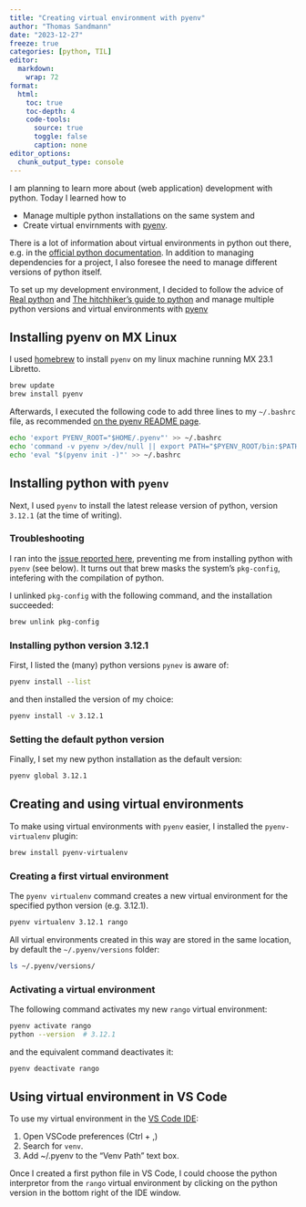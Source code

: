 ```yaml
---
title: "Creating virtual environment with pyenv"
author: "Thomas Sandmann"
date: "2023-12-27"
freeze: true
categories: [python, TIL]
editor:
  markdown:
    wrap: 72
format:
  html:
    toc: true
    toc-depth: 4
    code-tools:
      source: true
      toggle: false
      caption: none
editor_options: 
  chunk_output_type: console
---
```


I am planning to learn more about (web application) development with python.
Today I learned how to 

- Manage multiple python installations on the same system and 
- Create virtual envirnments with
[pyenv](https://github.com/pyenv/pyenv).

There is a lot of information about virtual environments
in python out there, e.g. in the
[official python documentation](https://packaging.python.org/en/latest/guides/installing-using-pip-and-virtual-environments/#creating-a-virtual-environment).
In addition to managing dependencies for a project, I also foresee the need to
manage different versions of python itself.

To set up my development environment, I decided to follow the advice of
[Real python](https://realpython.com/intro-to-pyenv/)
and
[The hitchhiker's guide to python](https://docs.python-guide.org/dev/virtualenvs/#installing-pipenv)
and manage multiple python versions and virtual
environments with [pyenv](https://github.com/pyenv/pyenv)

## Installing pyenv on MX Linux

I used [homebrew](https://brew.sh/)
to install `pyenv` on my linux machine running MX 23.1 Libretto.

```bash
brew update
brew install pyenv
```

Afterwards, I executed the following code to add three
lines to my `~/.bashrc` file, as recommended
[on the pyenv README page](https://github.com/pyenv/pyenv#set-up-your-shell-environment-for-pyenv).

```bash
echo 'export PYENV_ROOT="$HOME/.pyenv"' >> ~/.bashrc
echo 'command -v pyenv >/dev/null || export PATH="$PYENV_ROOT/bin:$PATH"' >> ~/.bashrc
echo 'eval "$(pyenv init -)"' >> ~/.bashrc
```

## Installing python with `pyenv`

Next, I used `pyenv` to install the latest release version
of python, version `3.12.1` (at the time of writing).

### Troubleshooting

I ran into the [issue reported here](https://github.com/pyenv/pyenv/issues/2823),
preventing me from installing python with `pyenv`
(see below). It turns out that brew masks the system's
`pkg-config`, intefering with the compilation of python.

I unlinked `pkg-config` with the following command, and
the installation succeeded:

```bash
brew unlink pkg-config
```

### Installing python version 3.12.1

First, I listed the (many) python versions `pynev` is
aware of:

```bash
pyenv install --list
```

and then installed the version of my choice:

```bash
pyenv install -v 3.12.1
```

### Setting the default python version

Finally, I set my new python installation as the 
default version:

```bash
pyenv global 3.12.1
```

## Creating and using virtual environments

To make using virtual environments with `pyenv` easier,
I installed the `pyenv-virtualenv` plugin:

```bash
brew install pyenv-virtualenv
```

### Creating a first virtual environment

The `pyenv virtualenv` command creates a new virtual
environment for the specified python version (e.g. 3.12.1).

```bash
pyenv virtualenv 3.12.1 rango
```

All virtual environments created in this way are stored in
the same location, by default the `~/.pyenv/versions` folder:

```bash
ls ~/.pyenv/versions/
```

### Activating a virtual environment

The following command activates my new `rango` virtual environment:

```bash
pyenv activate rango
python --version  # 3.12.1
```

and the equivalent command deactivates it:

```bash
pyenv deactivate rango
```

## Using virtual environment in VS Code

To use my virtual environment in the [VS Code IDE](https://code.visualstudio.com/):

1. Open VSCode preferences (Ctrl + ,)
2. Search for `venv`. 
3. Add ~/.pyenv to the “Venv Path” text box.

Once I created a first python file in VS Code, I could choose the python
interpretor from the `rango` virtual environment by clicking on the python
version in the bottom right of the IDE window.


